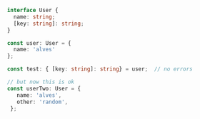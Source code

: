 ```typescript
 interface User {
   name: string;
   [key: string]: string;
 }

 const user: User = {
   name: 'alves'
 };

 const test: { [key: string]: string} = user;  // no errors

 // but now this is ok
 const userTwo: User = {
    name: 'alves',
    other: 'random',
  };
```